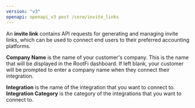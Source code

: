 ```yaml
---
version: "v3"
openapi: openapi_v3 post /core/invite_links
---
```


An **invite link** contains API requests for generating and managing invite links, which can be used to connect end users to their preferred accounting platforms.

**Company Name** is the name of your customer's company. This is the name that will be displayed in the RootFi dashboard. If left blank, your customer will be prompted to enter a company name when they connect their integration.

**Integration** is the name of the integration that you want to connect to.
**Integration Category** is the category of the integrations that you want to connect to.
